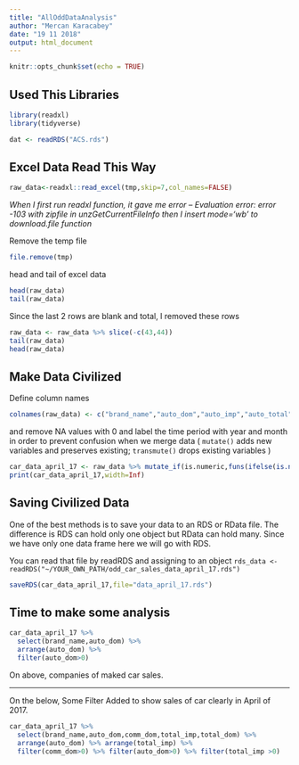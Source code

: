 ```yaml
---
title: "AllOddDataAnalysis"
author: "Mercan Karacabey"
date: "19 11 2018"
output: html_document
---
```


```r
knitr::opts_chunk$set(echo = TRUE)
```

## Used This Libraries
```r
library(readxl)
library(tidyverse)
```

```r
dat <- readRDS("ACS.rds")
```

## Excel Data Read This Way

```r
raw_data<-readxl::read_excel(tmp,skip=7,col_names=FALSE)
```

*When I first run readxl function, it gave me error -- Evaluation error: error -103 with zipfile in unzGetCurrentFileInfo then I insert mode='wb' to download.file function*

Remove the temp file

```r
file.remove(tmp)
```

head and tail of excel data

```r
head(raw_data)
tail(raw_data)
```

Since the last 2 rows are blank and total, I removed these rows

```r
raw_data <- raw_data %>% slice(-c(43,44))
tail(raw_data)
head(raw_data) 
```

## Make Data Civilized
Define column names
```r
colnames(raw_data) <- c("brand_name","auto_dom","auto_imp","auto_total","comm_dom","comm_imp","comm_total","total_dom","total_imp","total_total")
```

and remove NA values with 0 and label the time period with year and month in order to prevent confusion when we merge data
( ``mutate()`` adds new variables and preserves existing; ``transmute()`` drops existing variables )

```r
car_data_april_17 <- raw_data %>% mutate_if(is.numeric,funs(ifelse(is.na(.),0,.))) %>% mutate(year=2017,month=4)
print(car_data_april_17,width=Inf)
```

## Saving Civilized Data
One of the best methods is to save your data to an RDS or RData file. The difference is RDS can hold only one object but RData can hold many. Since we have only one data frame here we will go with RDS.

You can read that file by readRDS and assigning to an object ``rds_data <- readRDS("~/YOUR_OWN_PATH/odd_car_sales_data_april_17.rds")``

```r
saveRDS(car_data_april_17,file="data_april_17.rds")
```

## Time to make some analysis

```r
car_data_april_17 %>% 
  select(brand_name,auto_dom) %>% 
  arrange(auto_dom) %>% 
  filter(auto_dom>0)
```

On above, companies of maked car sales.

-----------------------------------------------------------------------------------------

On the below, Some Filter Added to show sales of car clearly in April of 2017.

```r
car_data_april_17 %>% 
  select(brand_name,auto_dom,comm_dom,total_imp,total_dom) %>% 
  arrange(auto_dom) %>% arrange(total_imp) %>%
  filter(comm_dom>0) %>% filter(auto_dom>0) %>% filter(total_imp >0)
```